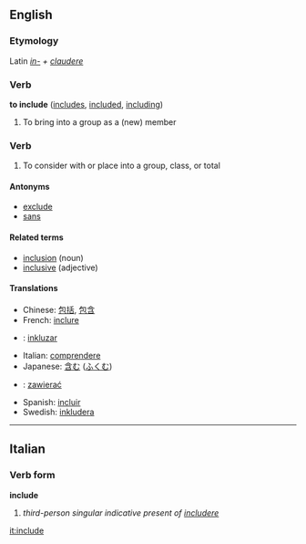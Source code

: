 ==English==
===Etymology===
Latin ''[[in-]] + [[claudere]]''
===Verb===
'''to include''' ([[includes]], [[included]], [[including]])
#To bring into a group as a (new) member

===Verb===

#To consider with or place into a group, class, or total

====Antonyms====
*[[exclude]]
*[[sans]]

====Related terms====
*[[inclusion]] (noun)
*[[inclusive]] (adjective)

====Translations====
*Chinese: [[包括]], [[包含]]
*French: [[inclure]]
* {{io}} : [[inkluzar]]
*Italian: [[comprendere]]
*Japanese: [[含む]] ([[ふくむ]])
* {{pl}} : [[zawierać]]
*Spanish: [[incluir]]
*Swedish: [[inkludera]]

----

==Italian==
===Verb form===
'''include'''

# ''third-person singular indicative present of [[includere]]''

[[it:include]]